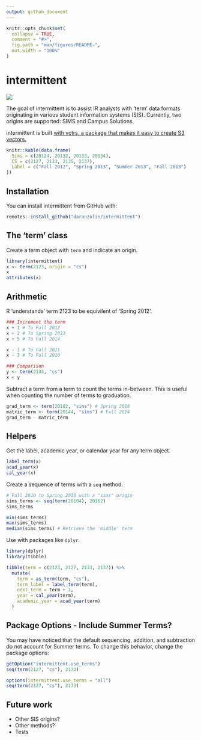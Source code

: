 ```yaml
---
output: github_document
---
```


<!-- README.md is generated from README.Rmd. Please edit that file -->

```r
knitr::opts_chunk$set(
  collapse = TRUE,
  comment = "#>",
  fig.path = "man/figures/README-",
  out.width = "100%"
)
```

# intermittent

<!-- badges: start -->
![](https://camo.githubusercontent.com/ea6e0ff99602c3563e3dd684abf60b30edceaeef/68747470733a2f2f696d672e736869656c64732e696f2f62616467652f6c6966656379636c652d6578706572696d656e74616c2d6f72616e67652e737667)
<!-- badges: end -->

The goal of intermittent is to assist IR analysts with 'term' data formats originating in various student information systems (SIS). Currently, two origins are supported: SIMS and Campus Solutions.

intermittent is built [with vctrs, a package that makes it easy to create S3 vectors.](https://github.com/r-lib/vctrs)

```r
knitr::kable(data.frame(
  Sims = c(20124, 20132, 20133, 20134),
  CS = c(2127, 2133, 2135, 2137),
  Label = c("Fall 2012", "Spring 2013", "Summer 2013", "Fall 2013")
))
```


## Installation

You can install intermittent from GitHub with:

``` r
remotes::install_github("daranzolin/intermittent")
```

## The 'term' class

Create a term object with `term` and indicate an origin.

```r
library(intermittent)
x <- term(2123, origin = "cs")
x
attributes(x)
```

## Arithmetic

R 'understands' term 2123 to be equivilent of 'Spring 2012'.

```r
### Increment the term
x + 1 # To Fall 2012
x + 2 # To Spring 2013
x + 5 # To Fall 2014

x - 1 # To Fall 2011
x - 3 # To Fall 2010

### Comparison
y <- term(2133, "cs")
x < y 
```


Subtract a term from a term to count the terms in-between. This is useful when counting the number of terms to graduation.

```r
grad_term <- term(20182, "sims") # Spring 2018
matric_term <- term(20144, "sims") # Fall 2014
grad_term - matric_term 
```

## Helpers

Get the label, academic year, or calendar year for any term object.

```r
label_term(x)
acad_year(x)
cal_year(x)
```

Create a sequence of terms with a `seq` method.

```r
# Fall 2010 to Spring 2016 with a "sims" origin
sims_terms <- seq(term(20104), 20162)
sims_terms

min(sims_terms)
max(sims_terms)
median(sims_terms) # Retrieve the 'middle' term
```

Use with packages like `dplyr`.

```r
library(dplyr)
library(tibble)

tibble(term = c(2123, 2127, 2133, 2137)) %>% 
  mutate(
    term = as_term(term, "cs"),
    term_label = label_term(term),
    next_term = term + 1,
    year = cal_year(term),
    academic_year = acad_year(term)
  )
```

## Package Options - Include Summer Terms?

You may have noticed that the default sequencing, addition, and subtraction do not account for Summer terms. To change this behavior, change the package options:

```r
getOption("intermittent.use_terms")
seq(term(2127, "cs"), 2173)

options(intermittent.use_terms = "all")
seq(term(2127, "cs"), 2173)
```

## Future work

* Other SIS origins?
* Other methods?
* Tests
